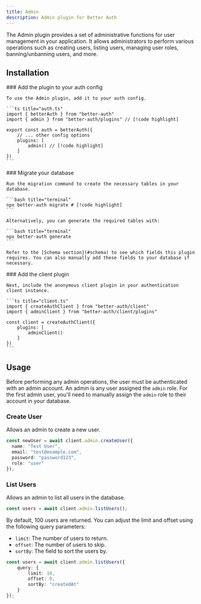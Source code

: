 ```yaml
---
title: Admin
description: Admin plugin for Better Auth
---
```


The Admin plugin provides a set of administrative functions for user management in your application. It allows administrators to perform various operations such as creating users, listing users, managing user roles, banning/unbanning users, and more.


## Installation

<Steps>
  <Step>
    ### Add the plugin to your auth config

    To use the Admin plugin, add it to your auth config.

    ```ts title="auth.ts"
    import { betterAuth } from "better-auth"
    import { admin } from "better-auth/plugins" // [!code highlight]
    
    export const auth = betterAuth({
        // ... other config options
        plugins: [
            admin() // [!code highlight]
        ]
    })
    ```
  </Step>

  <Step>
    ### Migrate your database

    Run the migration command to create the necessary tables in your database.

    ```bash title="terminal"
    npx better-auth migrate # [!code highlight]
    ```

    Alternatively, you can generate the required tables with:

    ```bash title="terminal"
    npx better-auth generate
    ```

    Refer to the [Schema section](#schema) to see which fields this plugin requires. You can also manually add these fields to your database if necessary.
  </Step>

  <Step>
    ### Add the client plugin

    Next, include the anonymous client plugin in your authentication client instance.

    ```ts title="client.ts"
    import { createAuthClient } from "better-auth/client"
    import { adminClient } from "better-auth/client/plugins"
    
    const client = createAuthClient({
        plugins: [
            adminClient()
        ]
    })
    ```
  </Step>
</Steps>

## Usage

Before performing any admin operations, the user must be authenticated with an admin account. An admin is any user assigned the `admin` role. For the first admin user, you'll need to manually assign the `admin` role to their account in your database.

### Create User

Allows an admin to create a new user.

```ts
const newUser = await client.admin.createUser({
  name: "Test User",
  email: "test@example.com",
  password: "password123",
  role: "user"
});
```

### List Users

Allows an admin to list all users in the database.

```ts
const users = await client.admin.listUsers();
```
By default, 100 users are returned. You can adjust the limit and offset using the following query parameters:

- `limit`: The number of users to return.
- `offset`: The number of users to skip.
- `sortBy`: The field to sort the users by.

```ts
const users = await client.admin.listUsers({
    query: {
        limit: 10,
        offset: 0,
        sortBy: "createdAt"
    }
});
```

